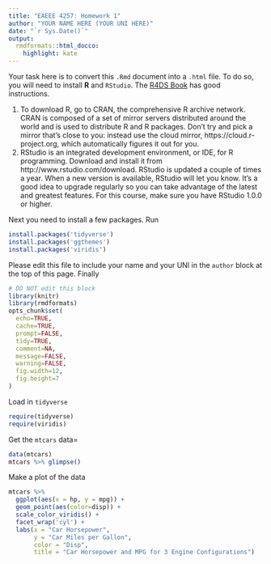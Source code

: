 ```yaml
---
title: "EAEEE 4257: Homework 1"
author: "YOUR NAME HERE (YOUR UNI HERE)"
date: "`r Sys.Date()`"
output:
  rmdformats::html_docco:
    highlight: kate
---
```


Your task here is to convert this `.Rmd` document into a `.html` file.
To do so, you will need to install **R** and `RStudio`.
The [R4DS Book](http://r4ds.had.co.nz/introduction.html#prerequisites) has good instructions.

1. To download R, go to CRAN, the comprehensive R archive network. CRAN is composed of a set of mirror servers distributed around the world and is used to distribute R and R packages. Don’t try and pick a mirror that’s close to you: instead use the cloud mirror, https://cloud.r-project.org, which automatically figures it out for you.
2. RStudio is an integrated development environment, or IDE, for R programming. Download and install it from http://www.rstudio.com/download. RStudio is updated a couple of times a year. When a new version is available, RStudio will let you know. It’s a good idea to upgrade regularly so you can take advantage of the latest and greatest features. For this course, make sure you have RStudio 1.0.0 or higher.

Next you need to install a few packages.
Run

```r
install.packages('tidyverse')
install.packages('ggthemes')
install.packages('viridis')
```

Please edit this file to include your name and your UNI in the `author` block at the top of this page.
Finally

```r
# DO NOT edit this block
library(knitr)
library(rmdformats)
opts_chunk$set(
  echo=TRUE,
  cache=TRUE,
  prompt=FALSE,
  tidy=TRUE,
  comment=NA,
  message=FALSE,
  warning=FALSE,
  fig.width=12,
  fig.height=7
)
```

Load in `tidyverse`

```r
require(tidyverse)
require(viridis)
```

Get the `mtcars` data=

```r
data(mtcars)
mtcars %>% glimpse()
```

Make a plot of the data

```r
mtcars %>%
  ggplot(aes(x = hp, y = mpg)) +
  geom_point(aes(color=disp)) +
  scale_color_viridis() +
  facet_wrap('cyl') +
  labs(x = "Car Horsepower", 
       y = "Car Miles per Gallon",
       color = "Disp",
       title = "Car Horsepower and MPG for 3 Engine Configurations")
```

